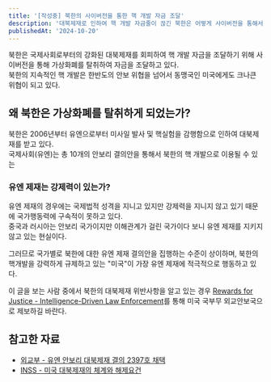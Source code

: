 ```yaml
---
title: '[작성중] 북한의 사이버전을 통한 핵 개발 자금 조달'
description: '대북제재로 인하여 핵 개발 자금줄이 끊긴 북한은 어떻게 사이버전을 통해서 핵 개발 자금을 조달하는가에 대한 궁금증에서부터 시작되는 글이다.'
publishedAt: '2024-10-20'
---
```

북한은 국제사회로부터의 강화된 대북제재를 회피하여 핵 개발 자금을 조달하기 위해 사이버전을 통해 가상화폐를 탈취하여 자금을 조달하고 있다.  
북한의 지속적인 핵 개발은 한반도의 안보 위협을 넘어서 동맹국인 미국에게도 크나큰 위협이 되고 있다.  

## 왜 북한은 가상화폐를 탈취하게 되었는가?
북한은 2006년부터 유엔으로부터 미사일 발사 및 핵실험을 감행함으로 인하여 대북제재를 받고 있다.  
국제사회(유엔)는 총 10개의 안보리 결의안을 통해서 북한의 핵 개발으로 이용될 수 있는

### 유엔 제재는 강제력이 있는가?
유엔 제재의 경우에는 국제법적 성격을 지니고 있지만 강제력을 지니지 않고 있기 때문에 국가행동력에 구속적이 못하고 있다.  
중국과 러시아는 안보리 국가이지만 이해관계가 걸린 국가이다 보니 유엔 제재를 지키지 않고 있는 현실이다.  

그러므로 국가별로 북한에 대한 유엔 제재 결의안을 집행하는 수준이 상이하며, 북한의 핵개발을 강력하게 규제하고 있는 "미국"이 가장 유엔 제재에 적극적으로 행동하고 있다.  

이 글을 보는 사람 중에서 북한의 대북제재 위반사항을 알고 있는 경우 [Rewards for Justice - Intelligence-Driven Law Enforcement](https://rewardsforjustice.net/)를 통해 미국 국부무 외교안보국으로 제보하길 바란다.

## 참고한 자료
- [외교부 - 유엔 안보리 대북제재 결의 2397호 채택](https://www.mofa.go.kr/www/brd/m_3976/view.do?seq=367931)
- [INSS - 미국 대북제재의 체계와 해제요건](https://www.inss.re.kr/publication/bbs/rr_view.do?nttId=407032)